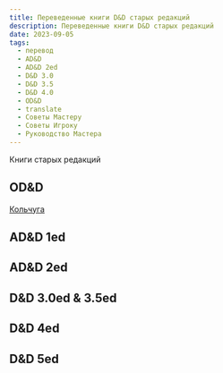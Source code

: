 ```yaml
---
title: Переведенные книги D&D старых редакций
description: Переведенные книги D&D старых редакций
date: 2023-09-05
tags:
  - перевод
  - AD&D
  - AD&D 2ed
  - D&D 3.0
  - D&D 3.5
  - D&D 4.0
  - OD&D
  - translate
  - Советы Мастеру
  - Советы Игроку
  - Руководство Мастера
---
```


Книги старых редакций

## OD&D

[Кольчуга](https://cyborgsandmages.com/files/downloads/odd-chainmail-kolchuga-3-izdanie-2rep-rus.docx)

## AD&D 1ed

## AD&D 2ed

## D&D 3.0ed & 3.5ed

## D&D 4ed

## D&D 5ed


